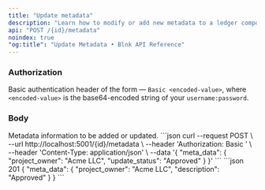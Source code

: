 ```yaml
---
title: "Update metadata"
description: "Learn how to modify or add new metadata to a ledger component."
api: "POST /{id}/metadata"
noindex: true
"og:title": "Update Metadata • Blnk API Reference"
---
```



### Authorization
Basic authentication header of the form — `Basic <encoded-value>`, where `<encoded-value>` is the base64-encoded string of your `username:password`.

### Body
<ParamField body="meta_data" type="object">
  Metadata information to be added or updated.
</ParamField>

<RequestExample>
```json
curl --request POST \
  --url http://localhost:5001/{id}/metadata \
  --header 'Authorization: Basic <encoded-value>' \
  --header 'Content-Type: application/json' \
  --data '{
    "meta_data": {
      "project_owner": "Acme LLC",
      "update_status": "Approved"
    }
  }'
```
</RequestExample>

<ResponseExample>
```json 201
{
  "meta_data": {
    "project_owner": "Acme LLC",
    "description": "Approved"
  }
}
```
</ResponseExample>

<NeedHelp />